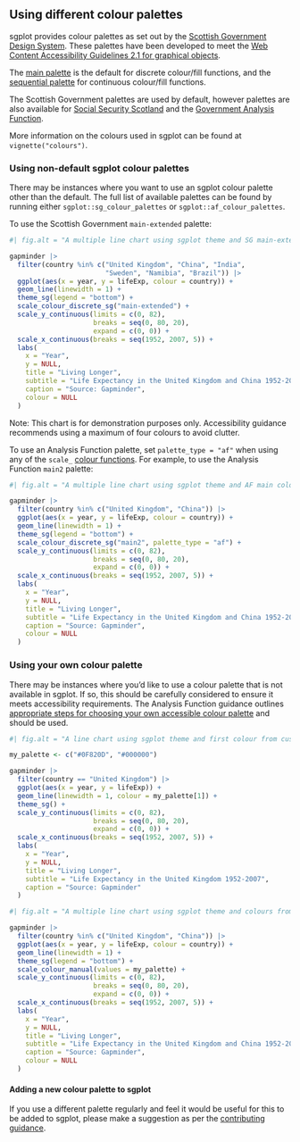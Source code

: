 ## Using different colour palettes

sgplot provides colour palettes as set out by the [Scottish Government Design System](https://designsystem.gov.scot/guidance/charts/data-visualisation-colour-palettes). 
These palettes have been developed to meet the [Web Content Accessibility Guidelines 2.1 for graphical objects](https://www.w3.org/WAI/WCAG21/Understanding/non-text-contrast.html).

The [main palette](https://scotgovanalysis.github.io/sgplot/articles/colours.html#sg-main) is the default for discrete colour/fill functions, and the [sequential palette](https://scotgovanalysis.github.io/sgplot/articles/colours.html#sg-sequential) for continuous colour/fill functions.

The Scottish Government palettes are used by default, however palettes are also available for [Social Security Scotland](https://scotgovanalysis.github.io/sgplot/articles/colours.html#sss) and the [Government Analysis Function](https://scotgovanalysis.github.io/sgplot/articles/colours.html#af).

More information on the colours used in sgplot can be found at `vignette("colours")`.


### Using non-default sgplot colour palettes

There may be instances where you want to use an sgplot colour palette other than the default. 
The full list of available palettes can be found by running either `sgplot::sg_colour_palettes` or `sgplot::af_colour_palettes`.

To use the Scottish Government `main-extended` palette:

```r
#| fig.alt = "A multiple line chart using sgplot theme and SG main-extended colour palette."

gapminder |>
  filter(country %in% c("United Kingdom", "China", "India",
                        "Sweden", "Namibia", "Brazil")) |>
  ggplot(aes(x = year, y = lifeExp, colour = country)) +
  geom_line(linewidth = 1) +
  theme_sg(legend = "bottom") +
  scale_colour_discrete_sg("main-extended") +
  scale_y_continuous(limits = c(0, 82),
                     breaks = seq(0, 80, 20),
                     expand = c(0, 0)) +
  scale_x_continuous(breaks = seq(1952, 2007, 5)) +
  labs(
    x = "Year",
    y = NULL,
    title = "Living Longer",
    subtitle = "Life Expectancy in the United Kingdom and China 1952-2007",
    caption = "Source: Gapminder",
    colour = NULL
  )
```

Note: This chart is for demonstration purposes only. Accessibility guidance recommends using a maximum of four colours to avoid clutter.

To use an Analysis Function palette, set `palette_type = "af"` when using any of the `scale_` [colour functions](https://scotgovanalysis.github.io/sgplot/reference/index.html#colour-scales). 
For example, to use the Analysis Function `main2` palette:

```r
#| fig.alt = "A multiple line chart using sgplot theme and AF main colour palette."

gapminder |>
  filter(country %in% c("United Kingdom", "China")) |>
  ggplot(aes(x = year, y = lifeExp, colour = country)) +
  geom_line(linewidth = 1) +
  theme_sg(legend = "bottom") +
  scale_colour_discrete_sg("main2", palette_type = "af") +
  scale_y_continuous(limits = c(0, 82),
                     breaks = seq(0, 80, 20),
                     expand = c(0, 0)) +
  scale_x_continuous(breaks = seq(1952, 2007, 5)) +
  labs(
    x = "Year",
    y = NULL,
    title = "Living Longer",
    subtitle = "Life Expectancy in the United Kingdom and China 1952-2007",
    caption = "Source: Gapminder",
    colour = NULL
  )
```


### Using your own colour palette

There may be instances where you'd like to use a colour palette that is not available in sgplot. 
If so, this should be carefully considered to ensure it meets accessibility requirements. 
The Analysis Function guidance outlines [appropriate steps for choosing your own accessible colour palette](https://analysisfunction.civilservice.gov.uk/policy-store/data-visualisation-colours-in-charts/#section-9) and should be used.

```r
#| fig.alt = "A line chart using sgplot theme and first colour from custom palette."

my_palette <- c("#0F820D", "#000000")

gapminder |>
  filter(country == "United Kingdom") |>
  ggplot(aes(x = year, y = lifeExp)) +
  geom_line(linewidth = 1, colour = my_palette[1]) +
  theme_sg() +
  scale_y_continuous(limits = c(0, 82),
                     breaks = seq(0, 80, 20),
                     expand = c(0, 0)) +
  scale_x_continuous(breaks = seq(1952, 2007, 5)) +
  labs(
    x = "Year",
    y = NULL,
    title = "Living Longer",
    subtitle = "Life Expectancy in the United Kingdom 1952-2007",
    caption = "Source: Gapminder"
  )
```

```r
#| fig.alt = "A multiple line chart using sgplot theme and colours from custom palette."

gapminder |>
  filter(country %in% c("United Kingdom", "China")) |>
  ggplot(aes(x = year, y = lifeExp, colour = country)) +
  geom_line(linewidth = 1) +
  theme_sg(legend = "bottom") +
  scale_colour_manual(values = my_palette) +
  scale_y_continuous(limits = c(0, 82),
                     breaks = seq(0, 80, 20),
                     expand = c(0, 0)) +
  scale_x_continuous(breaks = seq(1952, 2007, 5)) +
  labs(
    x = "Year",
    y = NULL,
    title = "Living Longer",
    subtitle = "Life Expectancy in the United Kingdom and China 1952-2007",
    caption = "Source: Gapminder",
    colour = NULL
  )
```


#### Adding a new colour palette to sgplot

If you use a different palette regularly and feel it would be useful for this to be added to sgplot, please make a suggestion as per the [contributing guidance](https://scotgovanalysis.github.io/sgplot/CONTRIBUTING.html).
